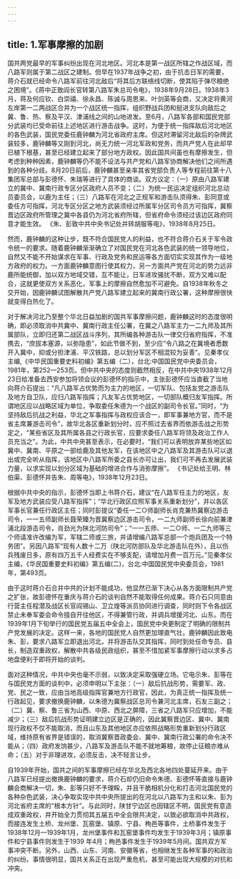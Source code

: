 ```yaml
---
---
---
```

title: 1.军事摩擦的加剧
---



国共两党最早的军事纠纷出现在河北地区。河北本是第一战区所辖之作战区域，而八路军则属于第二战区之建制。但早在1937年战争之初，由于抗击日军的需要，蒋介石就已经命令八路军前往河北敌后“将其后方联络线切断，使其陷于弹尽粮绝之困境”。《蒋中正致阎长官转第八路军朱总司令电》，1938年9月28日。1938年3月，蒋及何应钦、白崇禧、徐永昌、陈诚与周恩来、叶剑英等会商，又决定将黄河左岸第一二两战区合并为一个战区统一指挥，组织野战兵团和挺进支队向敌后之冀、鲁、热、察及平汉、津浦线之间的山地进发。至6月，八路军各部和国民党部分武装均已受命前往上述地区进行游击战争。这时，为便于统一指挥敌后河北地区的各色武装，国民党委任鹿钟麟为河北省政府主席。但这时滞留河北敌后的杂牌武装较多，鹿钟麟等又刚到河北，尚无力统一河北军政和党务，而共产党人在此却早已植下根基，甚至已经建立起来了部分地方政权。因此国共间虽也有摩擦发生，但考虑到种种因素，鹿钟麟等仍不能不设法与共产党和八路军协商解决他们之间所遇到的各种分歧。8月20日前后，鹿钟麟甚至亲率其省党部负责人等专程前往第十八集团军总部与彭德怀、朱瑞等进行了具体的商谈。双方议定：（一）原由八路军建立的冀中、冀南行政专区分区政府人员不变；（二）为统一民运决定组织河北总动员委员会，以鹿为主任；（三）八路军在河北之正规军和游击队须得朱、彭同意或委任方可指挥，河北专区分区之地方武装须经过所属军分区司令员方可指挥，冀察晋边区政府所管理之冀中各县仍为河北省府所辖，但省府命令须经过该边区政府同意才能生效。 《朱、彭致中共中央书记处并转胡服等电》，1938年8月25日。

然而，鹿钟麟的这种让步，既不符合国民党人的利益，也不符合蒋介石关于军令政令统一的要求。随着鹿钟麟渐渐确立了对国民党在河北各色武装的统一领导地位，自然又不能不开始谋求在军事、行政及党务和民运等各方面切实实现其作为一级地方政府的权力。一方面鹿钟麟意图行使其权力，另一方面共产党在河北的势力远非鹿所能统御，加以双方地域交错，互不能让，日军进攻骚扰不断，双方又难以配合，这就更使双方关系恶化，军事上的摩擦自然愈加不可避免。自1938年秋冬之交开始，因鹿钟麟试图解散共产党八路军建立起来的冀南行政公署，这种摩擦很快就变得白热化了。

对于解决河北乃至整个华北日益加剧的国共军事摩擦问题，鹿钟麟这时的态度很明确，即必须取消中共冀中、冀南行政主任公署，在冀之八路军主力一二九师及其所属部队，立即归还第二战区战斗序列，其所编各种游击队一律交归省府指挥，不准携去，“庶拔本塞源，以弥隐患”，如此节做不到，至少应“令八路之在冀境者悉数开入冀中，抑或分担津浦、平汉铁路，总以划分军区不相混较为妥善”。见秦孝仪主编,《中华民国重要史料初编》第五编（二），台北:中国国民党中央委员会，1981年，第252—253页。但中共中央的态度则截然相反，在中共中央1938年12月23日给准备去西安参加将领会议的彭德怀的指示中，主张彭德怀应当直截了当地向蒋介石提出：“凡八路军占优势而为主力的地区，一切军队、包括友党之游击队及地方自卫队，应归八路军指挥；凡友军占优势地区，一切部队概归友军指挥。所谓地区应以战略区域为单位，争取委任朱德为一个战区的副司令长官。”同时，“为坚持敌后抗战之利益，华北之军事指挥与政权应该合一，即军事兼地方官，而不是省主席兼游击司令”，故华北各区重新划分时，应不照过去省界而依游击战之形势定之，“某些省区及其所属各县之行政长官，应要求委任八路军将领及政治工作人员充当之”。为此，中共中央甚至表示，在必要时，“我们可以表明放弃某些地区如冀中、冀南、平原之一部给鹿及其他友军，在该地区中之八路军及其游击队可以退出或完全听从指挥，该地区中八路军所委之县长亦可让出，我们可不再去发展武装力量，以求实现以划分区域为基础的增进合作与消弥摩擦”。 《书记处给王明、林伯渠、彭德怀并告朱、周等电》，1938年12月23日。

根据中共中央的指示，彭德怀当即上书蒋介石，建议“在八路军任主力的地区，友军及地方武装应受八路军指挥”；“华北行政区应照军事关系重新划分”，并以各区军事长官兼任行政区主任；同时彭提议“委任一二○师副师长肖克兼热冀察边游击司令，一一五师副师长聂荣臻为晋冀察边区游击司令，一二九师副师长徐向前兼津浦北段游击司令，肖劲光为陕北河防司令”；“一一五师、一二○师、一二九师等三个师请准许改编为军，军辖二师或三旅，并请增编八路军总部一个炮兵团及一个特务团”。另因八路军“现有人数十二万（陕北河防部队及华北游击队在外），且以伤兵残废日多，原有四万五千人经费实在不够支配，请增加月费一百万元。”见秦孝仪主编，《华民国重要史料初编》第五编(二)，台北:中国国民党中央委员会，1981年，第493页。

由于这时蒋介石合并中共的计划不能成功，他显然已渐下决心从各方面限制共产党之扩张，故彭德怀在重庆与蒋介石的谈判自然不能取得任何成果。蒋介石只同意由行营主任程潜及战区长官阎锡山、卫立煌等派员协同进行调查，同时则下令各战区禁止未奉军委会命令擅自开往他区，不得兼管行政，并调兵增援河北、山东。而在1939年1月下旬举行的国民党五届五中全会上，国民党中央更制定了明确的限制共产党发展的决定。这样一来，各地的国民党人自然更加理直气壮。鹿钟麟因此致电朱、彭，要求八路军立即退出河北，并将游击队交其指挥，同时到处任命专员、县长，制造双重政权，解散中共各级民政组织，甚至不惜加紧军事摩擦行动以求多占地盘便利于即将开始的谈判。

面对这种情况，中共中央也毫不示弱，以致决定采取强硬立场。它电示朱、彭等在与国民党方面的谈判中，必须申明以下主张：（一）敌后抗战形势，需要军、政、党、民之一致，应由当地高级指挥官兼地方行政官，因此，为真正统一指挥及统一行政起见，要求撤换鹿钟麟，以朱德为冀察战区总司令兼河北主席，石友三副之；（二）冀、察、鲁三省为山西、中原、西北之屏障，三省之八路军只应增加，不能减少；（三）敌后抗战形势证明建立边区是正确的，因此冀察晋边区、冀中、冀南现行政权不仅不能取消，而且山东及其他地区亦应依照战略形势重新划分行政区域，维持原有省界是错误的，取消冀察晋政委会、冀中、冀南行政公署的命令决不能从；（四）政府发饷甚少，八路军及游击队不能不就地筹粮，故停止征粮亦难从命；（五）对于非理进攻，必须反击，决不轻言让步。

自1939年开始，国共之间的军事摩擦已经在华北及西北各地四处蔓延开来。由于八路军已经提出撤换鹿钟麟的要求，蒋介石却仍旧命令朱德、彭德怀等直接与鹿钟麟会商解决一切，朱、彭等只好不予理睬，并且干脆相机分化和打击河北国民党的各种杂色武装，决心争取实现中共中央所提出的在河北以八路军为主和以朱、彭为河北省府主席的“根本方针”。与此同时，陕甘宁边区也因辖区不明，国民党有意造成双重政权，并开始全力贯彻其五届五中全会限共决定，以致必欲取消中共政权，而接连发生土桥、龙州堡、瓦窑堡、镇原、宁县、栒邑等事件，土桥事件发生于1938年12月—1939年1月，龙州堡事件和瓦窑堡事件均发生于1939年3月；镇原事件和宁县事件则发生于1939 年4月；栒邑事件发生于1939年5月间。国共双方军事冲突不断。另外，山西、山东、河南、安徽等省，也相继发生各种军事的和政治的纠纷。事情很明显，国共关系正在出现严重危机，甚至可能出现大规模的对抗和冲突。